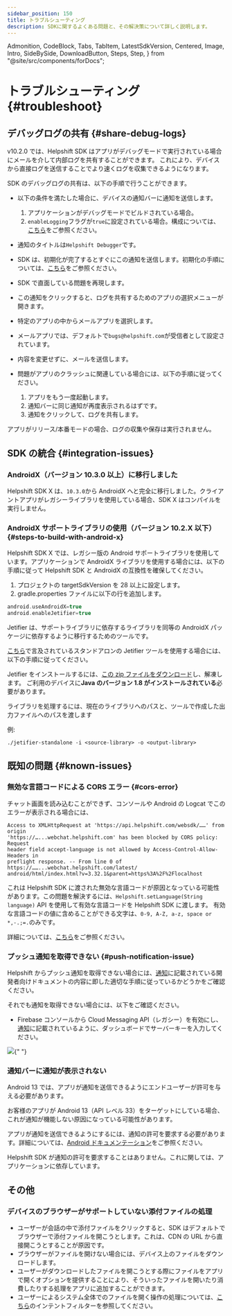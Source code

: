```yaml
---
sidebar_position: 150
title: トラブルシューティング
description: SDKに関するよくある問題と、その解決策について詳しく説明します。
---
```


  Admonition,
  CodeBlock,
  Tabs,
  TabItem,
  LatestSdkVersion,
  Centered,
  Image,
  Intro,
  SideBySide,
  DownloadButton,
  Steps,
  Step,
} from "@site/src/components/forDocs";

# トラブルシューティング {#troubleshoot}

## デバッグログの共有 {#share-debug-logs}

v10.2.0 では、Helpshift SDK はアプリがデバッグモードで実行されている場合にメールを介して内部ログを共有することができます。
これにより、デバイスから直接ログを送信することでより速くログを収集できるようになります。

SDK のデバッグログの共有は、以下の手順で行うことができます。

- 以下の条件を満たした場合に、デバイスの通知バーに通知を送信します。

  1.  アプリケーションがデバッグモードでビルドされている場合。
  2.  `enableLogging`フラグが`true`に設定されている場合。構成については、[こちら](/sdkx_android/sdk-configuration#enable-logging)をご参照ください。

- 通知のタイトルは`Helpshift Debugger`です。
- SDK は、初期化が完了するとすぐにこの通知を送信します。初期化の手順については、[こちら](/sdkx_android/getting-started#initializing)をご参照ください。
- SDK で直面している問題を再現します。
- この通知をクリックすると、ログを共有するためのアプリの選択メニューが開きます。
- 特定のアプリの中からメールアプリを選択します。
- メールアプリでは、デフォルトで`bugs@helpshift.com`が受信者として設定されています。
- 内容を変更せずに、メールを送信します。
- 問題がアプリのクラッシュに関連している場合には、以下の手順に従ってください。
  1.  アプリをもう一度起動します。
  2.  通知バーに同じ通知が再度表示されるはずです。
  3.  通知をクリックして、ログを共有します。

<Admonition type="info" title="注意">

アプリがリリース/本番モードの場合、ログの収集や保存は実行されません。

</Admonition>

## SDK の統合 {#integration-issues}

### AndroidX（バージョン 10.3.0 以上）に移行しました

Helpshift SDK X は、`10.3.0`から AndroidX へと完全に移行しました。クライアントアプリがレガシーライブラリを使用している場合、SDK X はコンパイルを実行しません。

### AndroidX サポートライブラリの使用（バージョン 10.2.X 以下） {#steps-to-build-with-android-x}

Helpshift SDK X では、レガシー版の Android サポートライブラリを使用しています。アプリケーションで AndroidX ライブラリを使用する場合には、以下の手順に従って Helpshift SDK と AndroidX の互換性を確保してください。

1. プロジェクトの targetSdkVersion を 28 以上に設定します。
2. gradle.properties ファイルに以下の行を追加します。

```groovy
android.useAndroidX=true
android.enableJetifier=true
```

Jetifier は、サポートライブラリに依存するライブラリを同等の AndroidX パッケージに依存するように移行するためのツールです。

[こちら](https://developer.android.com/studio/command-line/jetifier)で言及されているスタンドアロンの Jetifier ツールを使用する場合には、以下の手順に従ってください。

Jetifier をインストールするには、[この zip ファイルをダウンロード](https://dl.google.com/dl/android/studio/jetifier-zips/1.0.0-beta10/jetifier-standalone.zip)し、解凍します。
ご利用のデバイスに**Java のバージョン 1.8 がインストールされている**必要があります。

ライブラリを処理するには、現在のライブラリへのパスと、ツールで作成した出力ファイルへのパスを渡します

例:

`./jetifier-standalone -i <source-library> -o <output-library>`

## 既知の問題 {#known-issues}

### 無効な言語コードによる CORS エラー {#cors-error}

チャット画面を読み込むことができず、コンソールや Android の Logcat でこのエラーが表示される場合には、

```
Access to XMLHttpRequest at 'https://api.helpshift.com/websdk/……' from origin
'https://…...webchat.helpshift.com' has been blocked by CORS policy: Request
header field accept-language is not allowed by Access-Control-Allow-Headers in
preflight response. -- From line 0 of https://……...webchat.helpshift.com/latest/
android/html/index.html?v=3.32.1&parent=https%3A%2F%2Flocalhost
```

これは Helpshift SDK に渡された無効な言語コードが原因となっている可能性があります。この問題を解決するには、`Helpshift.setLanguage(String language)` API を使用して有効な言語コードを Helpshift SDK に渡します。
有効な言語コードの値に含めることができる文字は、`0-9, A-Z, a-z, space or *,-.;=.`のみです。

詳細については、[こちら](/sdkx_android/i18n/#supported-languages)をご参照ください。

### プッシュ通知を取得できない {#push-notification-issue}

Helpshift からプッシュ通知を取得できない場合には、[通知](/sdkx_android/notifications#push-via-helpshift)に記載されている開発者向けドキュメントの内容に即した適切な手順に従っているかどうかをご確認ください。

それでも通知を取得できない場合には、以下をご確認ください。

- Firebase コンソールから Cloud Messaging API（レガシー）を有効にし、[通知](/sdkx_android/notifications#push-via-helpshift)に記載されているように、ダッシュボードでサーバーキーを入力してください。

<Image src="/static/books/helpshiftx/gcm-key-example.png" width="full" />{" "}

### 通知バーに通知が表示されない

Android 13 では、アプリが通知を送信できるようにエンドユーザーが許可を与える必要があります。

お客様のアプリが Android 13（API レベル 33）をターゲットにしている場合、これが通知が機能しない原因になっている可能性があります。

アプリが通知を送信できるようにするには、通知の許可を要求する必要があります。詳細については、[Android ドキュメンテーション](https://developer.android.com/develop/ui/views/notifications/notification-permission)をご参照ください。

Helpshift SDK が通知の許可を要求することはありません。これに関しては、アプリケーションに依存しています。

## その他

### デバイスのブラウザーがサポートしていない添付ファイルの処理

- ユーザーが会話の中で添付ファイルをクリックすると、SDK はデフォルトでブラウザーで添付ファイルを開こうとします。これは、CDN の URL から直接開こうとすることが原因です。
- ブラウザーがファイルを開けない場合には、デバイス上のファイルをダウンロードします。
- ユーザーがダウンロードしたファイルを開こうとする際にファイルをアプリで開くオプションを提供することにより、そういったファイルを開いたり消費したりする処理をアプリに追加することができます。
- ユーザーによるシステム全体でのファイルを開く操作の処理については、[こちら](https://developer.android.com/guide/components/intents-filters)のインテントフィルターを参照してください。

